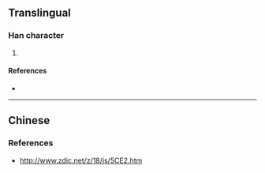 {{character info/new}}
==Translingual==

===Han character===
{{Han char|rn=46|rad=山|as=06|sn=9|four=|canj=UMNN,XUMNN|ids=⿰山列}}

# {{defn|Han|sort=山06}}

====References====
* {{Han ref|kx=0311.061|hdz=10770.011|uh=5CE2|ud=23778}}

----

==Chinese==
{{zh-see|峛|v}}

===References===
* http://www.zdic.net/z/18/js/5CE2.htm
